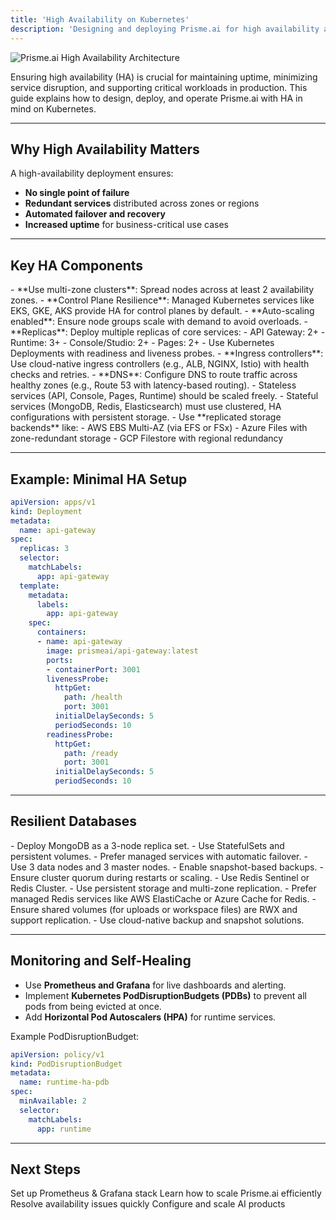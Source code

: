 ```yaml
---
title: 'High Availability on Kubernetes'
description: 'Designing and deploying Prisme.ai for high availability and fault tolerance on Kubernetes clusters.'
---
```


<Frame>
  <img src="/images/high-availability.png" alt="Prisme.ai High Availability Architecture" />
</Frame>

Ensuring high availability (HA) is crucial for maintaining uptime, minimizing service disruption, and supporting critical workloads in production. This guide explains how to design, deploy, and operate Prisme.ai with HA in mind on Kubernetes.

---

## Why High Availability Matters

A high-availability deployment ensures:

- **No single point of failure**
- **Redundant services** distributed across zones or regions
- **Automated failover and recovery**
- **Increased uptime** for business-critical use cases

---

## Key HA Components

<AccordionGroup>

<Accordion title="Kubernetes Cluster Architecture">
- **Use multi-zone clusters**: Spread nodes across at least 2 availability zones.
- **Control Plane Resilience**: Managed Kubernetes services like EKS, GKE, AKS provide HA for control planes by default.
- **Auto-scaling enabled**: Ensure node groups scale with demand to avoid overloads.
</Accordion>

<Accordion title="Microservice Redundancy">
- **Replicas**: Deploy multiple replicas of core services:
  - API Gateway: 2+
  - Runtime: 3+
  - Console/Studio: 2+
  - Pages: 2+
- Use Kubernetes Deployments with readiness and liveness probes.
</Accordion>

<Accordion title="Load Balancing & Ingress">
- **Ingress controllers**: Use cloud-native ingress controllers (e.g., ALB, NGINX, Istio) with health checks and retries.
- **DNS**: Configure DNS to route traffic across healthy zones (e.g., Route 53 with latency-based routing).
</Accordion>

<Accordion title="Stateless vs Stateful Services">
- Stateless services (API, Console, Pages, Runtime) should be scaled freely.
- Stateful services (MongoDB, Redis, Elasticsearch) must use clustered, HA configurations with persistent storage.
</Accordion>

<Accordion title="Storage Availability">
- Use **replicated storage backends** like:
  - AWS EBS Multi-AZ (via EFS or FSx)
  - Azure Files with zone-redundant storage
  - GCP Filestore with regional redundancy
</Accordion>

</AccordionGroup>

---

## Example: Minimal HA Setup

```yaml
apiVersion: apps/v1
kind: Deployment
metadata:
  name: api-gateway
spec:
  replicas: 3
  selector:
    matchLabels:
      app: api-gateway
  template:
    metadata:
      labels:
        app: api-gateway
    spec:
      containers:
      - name: api-gateway
        image: prismeai/api-gateway:latest
        ports:
        - containerPort: 3001
        livenessProbe:
          httpGet:
            path: /health
            port: 3001
          initialDelaySeconds: 5
          periodSeconds: 10
        readinessProbe:
          httpGet:
            path: /ready
            port: 3001
          initialDelaySeconds: 5
          periodSeconds: 10
```

---

## Resilient Databases

<CardGroup cols={2}>

<Card title="MongoDB Replica Set" icon="database">
- Deploy MongoDB as a 3-node replica set.
- Use StatefulSets and persistent volumes.
- Prefer managed services with automatic failover.
</Card>

<Card title="Elasticsearch Cluster" icon="magnifying-glass">
- Use 3 data nodes and 3 master nodes.
- Enable snapshot-based backups.
- Ensure cluster quorum during restarts or scaling.
</Card>

<Card title="Redis HA" icon="memory">
- Use Redis Sentinel or Redis Cluster.
- Use persistent storage and multi-zone replication.
- Prefer managed Redis services like AWS ElastiCache or Azure Cache for Redis.
</Card>

<Card title="Storage Redundancy" icon="file">
- Ensure shared volumes (for uploads or workspace files) are RWX and support replication.
- Use cloud-native backup and snapshot solutions.
</Card>

</CardGroup>

---

## Monitoring and Self-Healing

- Use **Prometheus and Grafana** for live dashboards and alerting.
- Implement **Kubernetes PodDisruptionBudgets (PDBs)** to prevent all pods from being evicted at once.
- Add **Horizontal Pod Autoscalers (HPA)** for runtime services.

Example PodDisruptionBudget:
```yaml
apiVersion: policy/v1
kind: PodDisruptionBudget
metadata:
  name: runtime-ha-pdb
spec:
  minAvailable: 2
  selector:
    matchLabels:
      app: runtime
```

---

## Next Steps

<CardGroup cols={2}>
  <Card
    title="Monitoring & Grafana"
    icon="chart-line"
    href="/self-hosting/kubernetes/prometheus-grafana-operator"
  >
    Set up Prometheus & Grafana stack
  </Card>
  <Card
    title="Operations & Scaling"
    icon="tools"
    href="/self-hosting/operations/scaling"
  >
    Learn how to scale Prisme.ai efficiently
  </Card>
  <Card
    title="Troubleshooting"
    icon="circle-exclamation"
    href="/self-hosting/operations/troubleshooting"
  >
    Resolve availability issues quickly
  </Card>
  <Card
    title="AI Configuration"
    icon="cogs"
    href="/self-hosting/configuration/ai-securechat"
  >
    Configure and scale AI products
  </Card>
</CardGroup>